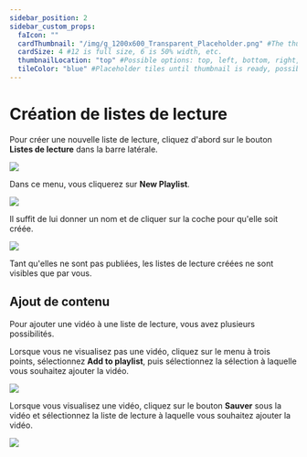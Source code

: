 ```yaml
---
sidebar_position: 2
sidebar_custom_props:
  faIcon: ""
  cardThumbnail: "/img/g_1200x600_Transparent_Placeholder.png" #The thumbnail on the category card.
  cardSize: 4 #12 is full size, 6 is 50% width, etc.
  thumbnailLocation: "top" #Possible options: top, left, bottom, right, none
  tileColor: "blue" #Placeholder tiles until thumbnail is ready, possible options: blue, cream, darkpurple, lightpurple, mauve, orange, pink, none
---
```


# Création de listes de lecture

Pour créer une nouvelle liste de lecture, cliquez d'abord sur le bouton **Listes de lecture** dans la barre latérale.

![](/img/fr/Listedelecture.png)

Dans ce menu, vous cliquerez sur **New Playlist**. 

![](/img/fr/Créerdeslistesdelecture1)

Il suffit de lui donner un nom et de cliquer sur la coche pour qu'elle soit créée.

![](/img/fr/Créerdeslistesdelecture2)

Tant qu'elles ne sont pas publiées, les listes de lecture créées ne sont visibles que par vous.

## Ajout de contenu

Pour ajouter une vidéo à une liste de lecture, vous avez plusieurs possibilités.

Lorsque vous ne visualisez pas une vidéo, cliquez sur le menu à trois points, sélectionnez **Add to playlist**, puis sélectionnez la sélection à laquelle vous souhaitez ajouter la vidéo.

![](/img/fr/Créerdeslistesdelecture3.png)

Lorsque vous visualisez une vidéo, cliquez sur le bouton **Sauver** sous la vidéo et sélectionnez la liste de lecture à laquelle vous souhaitez ajouter la vidéo.

![](/img/fr/Créerdeslistesdelecture4.png)
